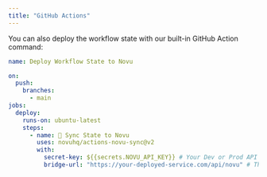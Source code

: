 ```yaml
---
title: "GitHub Actions"
---
```


You can also deploy the workflow state with our built-in GitHub Action command:

```yaml
name: Deploy Workflow State to Novu

on:
  push:
    branches:
      - main
jobs:
  deploy:
    runs-on: ubuntu-latest
    steps:
      - name: 🔄 Sync State to Novu
        uses: novuhq/actions-novu-sync@v2
        with:
          secret-key: ${{secrets.NOVU_API_KEY}} # Your Dev or Prod API Key to Novur
          bridge-url: "https://your-deployed-service.com/api/novu" # This will be your target environment bridge url including that novu path
```
